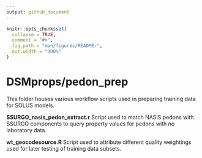 ```yaml
---
output: github_document
---
```


<!-- README.md is generated from README.Rmd. Please edit that file -->

```r
knitr::opts_chunk$set(
  collapse = TRUE,
  comment = "#>",
  fig.path = "man/figures/README-",
  out.width = "100%"
)
```

# DSMprops/pedon_prep

<!-- badges: start -->

<!-- badges: end -->

This folder houses various workflow scripts used in preparing training data for SOLUS models. 

**SSURGO_nasis_pedon_extract.r** Script used to match NASIS pedons with SSURGO components to query property values for pedons with no laboratory data.

**wt_geocodesource.R** Script used to attribute different quality weightings used for later testing of training data subsets.

